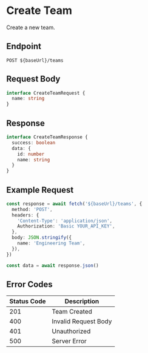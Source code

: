 # Create Team

Create a new team.

## Endpoint

```http
POST ${baseUrl}/teams
```

## Request Body

```typescript
interface CreateTeamRequest {
  name: string
}
```

## Response

```typescript
interface CreateTeamResponse {
  success: boolean
  data: {
    id: number
    name: string
  }
}
```

## Example Request

```typescript
const response = await fetch('${baseUrl}/teams', {
  method: 'POST',
  headers: {
    'Content-Type': 'application/json',
    Authorization: 'Basic YOUR_API_KEY',
  },
  body: JSON.stringify({
    name: 'Engineering Team',
  }),
})

const data = await response.json()
```

## Error Codes

| Status Code | Description          |
| ----------- | -------------------- |
| 201         | Team Created         |
| 400         | Invalid Request Body |
| 401         | Unauthorized         |
| 500         | Server Error         |
